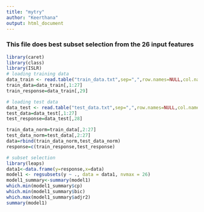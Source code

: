 ---
title: "mytry"
author: "Keerthana"
output: html_document
---
### This file does best subset selection from the 26 input features
```{r}
library(caret)
library(class)
library(ISLR)
# loading training data
data_train <- read.table("train_data.txt",sep=",",row.names=NULL,col.names=c("subject id", "jitter1","jitter2","jitter3","jitter4","jitter5","shimmer1","shimmer2","shimmer3","shimmer4","shimmer5","shimmer6","AC","NTH","HTN","median pitch","mean pitch","sd","min pitch","max pitch","num pulses","Number of periods","Mean period","Standard deviation of period","Fraction of locally unvoiced frames","Number of voice breaks","Degree of voice breaks","UPDRS","class"),fill=FALSE)
train_data=data_train[,1:27]
train_response=data_train[,29]

# loading test data
data_test <- read.table("test_data.txt",sep=",",row.names=NULL,col.names=c("subject id", "jitter1","jitter2","jitter3","jitter4","jitter5","shimmer1","shimmer2","shimmer3","shimmer4","shimmer5","shimmer6","AC","NTH","HTN","median pitch","mean pitch","sd","min pitch","max pitch","num pulses","Number of periods","Mean period","Standard deviation of period","Fraction of locally unvoiced frames","Number of voice breaks","Degree of voice breaks","class"),fill=FALSE)
test_data=data_test[,1:27]
test_response=data_test[,28]

```


```{r}

train_data_norm=train_data[,2:27]
test_data_norm=test_data[,2:27]
data=rbind(train_data_norm,test_data_norm)
response=c(train_response,test_response)
```


```{r}
# subset selection
library(leaps)
data1<-data.frame(y=response,x=data)
model1 <- regsubsets(y ~ ., data = data1, nvmax = 26)
model1_summary<-summary(model1)
which.min(model1_summary$cp)
which.min(model1_summary$bic)
which.max(model1_summary$adjr2)
summary(model1)
```

